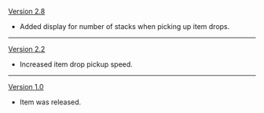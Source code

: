 {{Change History/Header}}
[[Version 2.8]]
* Added display for  number of stacks when picking up item drops.
----
[[Version 2.2]]
* Increased item drop pickup speed.
----
[[Version 1.0]]
* Item was released.